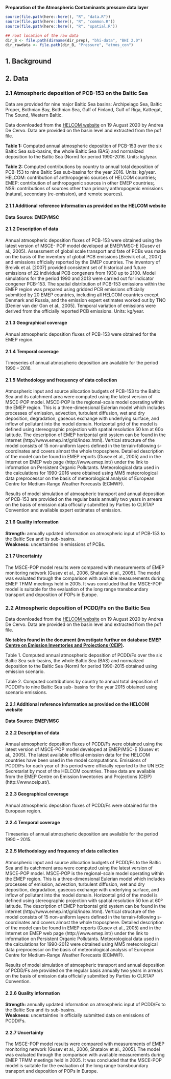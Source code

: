 **Preparation of the Atmospheric Contaminants pressure data layer**

```r
source(file.path(here::here(), "R", "data.R"))
source(file.path(here::here(), "R", "common.R"))
source(file.path(here::here(), "R", "spatial.R"))

## root location of the raw data
dir_B <- file.path(dirname(dir_prep), "bhi-data", "BHI 2.0")
dir_rawdata <- file.path(dir_B, "Pressure", "atmos_con")
```


## 1. Background

## 2. Data  

### 2.1  Atmospheric deposition of PCB-153 on the Baltic Sea  
Data are provided for nine major Baltic Sea basins: Archipelago Sea, Baltic Proper, Bothnian Bay, Bothnian Sea, Gulf of Finland, Gulf of Riga, Kattegat, The Sound, Western Baltic.  

Data downloaded from the [HELCOM website](https://helcom.fi/baltic-sea-trends/environment-fact-sheets/hazardous-substances/) on 19 August 2020 by Andrea De Cervo. Data are provided on the basin level and extracted from the pdf file. 

**Table 1:** Computed annual atmospheric deposition of PCB-153 over the six Baltic Sea sub-basins, the whole Baltic Sea (BAS) and normalized deposition to the Baltic Sea (Norm) for period 1990-2016. Units: kg/year.

**Table 2:** Computed contributions by country to annual total deposition of PCB-153 to nine Baltic Sea sub-basins for the year 2016. Units: kg/year. HELCOM: contribution of anthropogenic sources of HELCOM countries; EMEP: contribution of anthropogenic sources in other EMEP countries;. NSR: contributions of sources other than primary anthropogenic emissions (natural, secondary (re-emission), and remote sources).

#### 2.1.1 Additional reference information as provided on the HELCOM website
**Data Source: EMEP/MSC**

#### 2.1.2 Description of data
Annual atmospheric deposition fluxes of PCB-153 were obtained using the latest version of MSCE- POP model developed at EMEP/MSC-E (Gusev et al., 2005). Assessment of global scale transport and fate of PCBs was made on the basis of the inventory of global PCB emissions [Breivik et al., 2007] and emissions officially reported by the EMEP countries. The inventory of Breivik et al. [2007] provided consistent set of historical and future emissions of 22 individual PCB congeners from 1930 up to 2100. Model simulations for the period 1990 and 2013 were carried out for indicator congener PCB-153. The spatial distribution of PCB-153 emissions within the EMEP region was prepared using gridded PCB emissions officially submitted by 20 EMEP countries, including all HELCOM countries except Denmark and Russia, and the emission expert estimates worked out by TNO [Denier van der Gon et al., 2005]. Temporal variation of emissions were derived from the officially reported PCB emissions.
Units: kg/year.

#### 2.1.3 Geographical coverage
Annual atmospheric deposition fluxes of PCB-153 were obtained for the EMEP region. 

#### 2.1.4 Temporal coverage
Timeseries of annual atmospheric deposition are available for the period 1990 – 2016.  

#### 2.1.5 Methodology and frequency of data collection
Atmospheric input and source allocation budgets of PCB-153 to the Baltic Sea and its catchment area were computed using the latest version of MSCE-POP model. MSCE-POP is the regional-scale model operating within the EMEP region. This is a three-dimensional Eulerian model which includes processes of emission, advection, turbulent diffusion, wet and dry deposition, degradation, gaseous exchange with underlying surface, and inflow of pollutant into the model domain. Horizontal grid of the model is defined using stereographic projection with spatial resolution 50 km at 60o latitude. The description of EMEP horizontal grid system can be found in the internet (http://www.emep.int/grid/index.html). Vertical structure of the model consists of 15 non-uniform layers defined in the terrain-following s-coordinates and covers almost the whole troposphere. Detailed description of the model can be found in EMEP reports (Gusev et al., 2005) and in the Internet on EMEP web page (http://www.emep.int/) under the link to information on Persistent Organic Pollutants. Meteorological data used in the calculations for 1990-2016 were obtained using MM5 meteorological data preprocessor on the basis of meteorological analysis of European Centre for Medium-Range Weather Forecasts (ECMWF).

Results of model simulation of atmospheric transport and annual deposition of PCB-153 are provided on the regular basis annually two years in arrears on the basis of emission data officially submitted by Parties to CLRTAP Convention and available expert estimates of emission.  

 
#### 2.1.6 Quality information  
**Strength:** annually updated information on atmospheric input of PCB-153 to the Baltic Sea and its sub-basins.  
**Weakness:** uncertainties in emissions of PCBs.  

#### 2.1.7 Uncertainty
The MSCE-POP model results were compared with measurements of EMEP monitoring network [Gusev et al., 2006, Shatalov et al., 2005]. The model was evaluated through the comparison with available measurements during EMEP TFMM meetings held in 2005. It was concluded that the MSCE-POP model is suitable for the evaluation of the long range transboundary transport and deposition of POPs in Europe.


### 2.2 Atmospheric deposition of PCDD/Fs on the Baltic Sea
Data downloaded from the [HELCOM website](https://helcom.fi/baltic-sea-trends/environment-fact-sheets/hazardous-substances/) on 19 August 2020 by Andrea De Cervo. Data are provided on the basin level and extracted from the pdf file. 

**No tables found in the document (investigate furthur on database [EMEP Centre on Emission Inventories and Projections (CEIP)](http://www.ceip.at/).**  

Table 1. Computed annual atmospheric deposition of PCDD/Fs over the six Baltic Sea sub-basins, the whole Baltic Sea (BAS) and normalized deposition to the Baltic Sea (Norm) for period 1990-2015 obtained using emission scenario.

Table 2. Computed contributions by country to annual total deposition of PCDD/Fs to nine Baltic Sea sub- basins for the year 2015 obtained using scenario emissions.

#### 2.2.1 Additional reference information as provided on the HELCOM website
**Data Source: EMEP/MSC**

#### 2.2.2 Description of data
Annual atmospheric deposition fluxes of PCDD/Fs were obtained using the latest version of MSCE-POP model developed at EMEP/MSC-E (Gusev et al., 2005). The latest available official emission data for the HELCOM countries have been used in the model computations. Emissions of PCDD/Fs for each year of this period were officially reported to the UN ECE Secretariat by most of the HELCOM countries. These data are available from the EMEP Centre on Emission Inventories and Projections (CEIP) (http://www.ceip.at/).
 
 
#### 2.2.3 Geographical coverage
Annual atmospheric deposition fluxes of PCDD/Fs were obtained for the European region.  

#### 2.2.4 Temporal coverage
Timeseries of annual atmospheric deposition are available for the period 1990 – 2015.  

#### 2.2.5 Methodology and frequency of data collection 
Atmospheric input and source allocation budgets of PCDD/Fs to the Baltic Sea and its catchment area were computed using the latest version of MSCE-POP model. MSCE-POP is the regional-scale model operating within the EMEP region. This is a three-dimensional Eulerian model which includes processes of emission, advection, turbulent diffusion, wet and dry deposition, degradation, gaseous exchange with underlying surface, and inflow of pollutant into the model domain. Horizontal grid of the model is defined using stereographic projection with spatial resolution 50 km at 60º latitude. The description of EMEP horizontal grid system can be found in the internet (http://www.emep.int/grid/index.html). Vertical structure of the model consists of 15 non-uniform layers defined in the terrain-following s-coordinates and covers almost the whole troposphere. Detailed description of the model can be found in EMEP reports (Gusev et al., 2005) and in the Internet on EMEP web page (http://www.emep.int/) under the link to information on Persistent Organic Pollutants. Meteorological data used in the calculations for 1990-2012 were obtained using MM5 meteorological data preprocessor on the basis of meteorological analysis of European Centre for Medium-Range Weather Forecasts (ECMWF).  

Results of model simulation of atmospheric transport and annual deposition of PCDD/Fs are provided on the regular basis annually two years in arrears on the basis of emission data officially submitted by Parties to CLRTAP Convention.  

#### 2.2.6 Quality information
**Strength:** annually updated information on atmospheric input of PCDD/Fs to the Baltic Sea and its sub-basins.  
**Weakness:** uncertainties in officially submitted data on emissions of PCDD/Fs.  

#### 2.2.7 Uncertainty
The MSCE-POP model results were compared with measurements of EMEP monitoring network [Gusev et al., 2006, Shatalov et al., 2005]. The model was evaluated through the comparison with available measurements during EMEP TFMM meetings held in 2005. It was concluded that the MSCE-POP model is suitable for the evaluation of the long range transboundary transport and deposition of POPs in Europe.  
